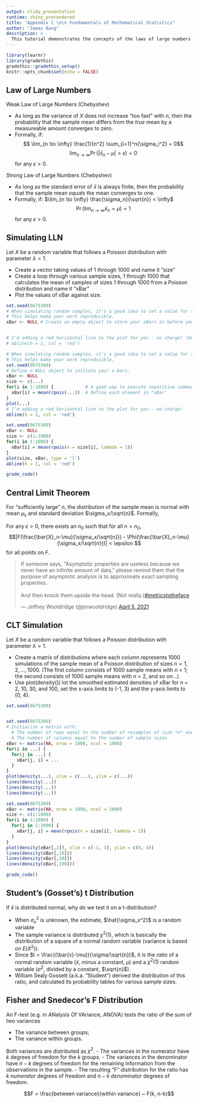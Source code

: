 ```yaml
---
output: slidy_presentation
runtime: shiny_prerendered
title: "Appendix C \n\n Fundamentals of Mathematical Statistics"
author: "James Bang"
description: >
  This tutorial demonstrates the concepts of the laws of large numbers and central limit theorem.
---
```


```r
library(learnr)
library(gradethis)
gradethis::gradethis_setup()
knitr::opts_chunk$set(echo = FALSE)
```

## Law of Large Numbers

Weak Law of Large Numbers (Chebyshev) 

- As long as the variance of *X* does not increase "too fast" with *n*, then the probability that the sample mean differs from the *true* mean by a measureable amount converges to zero. 
- Formally, if: $$ \lim_{n \to \infty} \frac{1}{n^2} \sum_{i=1}^n{\sigma_i^2} = 0$$
$$ \lim_{n \to \infty} \Pr{(|\bar{x}_n-\mu|>\epsilon)} = 0$$ for any $\epsilon > 0$.

Strong Law of Large Numbers (Chebyshev) 

- As long as the standard error of $\bar{x}$ is always finite, then the probability that the sample mean *equals* the mean converges to one. 
- Formally, if: $\lim_{n \to \infty} \frac{\sigma_n}{\sqrt{n}} < \infty$
$$ \Pr(\lim_{n \to \infty} \bar{x}_n=\mu) = 1$$ for any $\epsilon > 0$.

## Simulating LLN

Let *X* be a random variable that follows a Poisson distribution with parameter $\lambda = 1$. 

- Create a vector taking values of 1 through 1000 and name it "size"
- Create a loop through various sample sizes, 1 through 1000 that calculates the mean of samples of sizes 1 through 1000 from a Poisson distribution and name it "xBar"
- Plot the values of xBar against size. 

```r
set.seed(8675309)
# When simulating random samples, it's a good idea to set a value for the random sead. 
# This helps make your work reproducible. 
xBar <- NULL # Create an empty object to store your xBars in before you run your loop. 


# I'm adding a red horizontal line to the plot for you - no charge! (Uncomment this line to run)
# abline(h = 1, col = 'red') 
```

```r
# When simulating random samples, it's a good idea to set a value for the random sead. 
# This helps make your work reproducible. 
set.seed(8675309)
# Define a NULL object to initiate your x-bars.
xBar <- NULL 
size <- c(...)
for(i in 1:1000) {            # A good way to execute repetitive commands is to run a "loop"
  xBar[i] = mean(rpois(...))  # Define each element in "xBar" 
}
plot(...)
# I'm adding a red horizontal line to the plot for you - no charge!
abline(h = 1, col = 'red') 
```

```r
set.seed(8675309)
xBar <- NULL 
size <- c(1:1000)
for(i in 1:1000) {
  xBar[i] = mean(rpois(n = size[i], lambda = 1))
}
plot(size, xBar, type = 'l')
abline(h = 1, col = 'red')
```

```r
grade_code()
```

## Central Limit Theorem

For "sufficiently large" *n*, the distribution of the sample mean is normal with mean $\mu_x$ and standard deviation $\sigma_x/\sqrt{n}$. Formally, 

For any $\epsilon > 0$, there exists an $n_0$ such that for all $n > n_0$, 
$$|F(\frac{\bar{X}_n-\mu}{\sigma_x/\sqrt{n}}) - \Phi(\frac{\bar{X}_n-\mu}{\sigma_x/\sqrt{n}})| < \epsilon $$
for all points on *F*. 

<html>
<blockquote class="twitter-tweet"><p lang="en" dir="ltr">If someone says, &quot;Asymptotic properties are useless because we never have an infinite amount of data,&quot; please remind them that the purpose of asymptotic analysis is to approximate exact sampling properties.<br><br>And then knock them upside the head. (Not really.)<a href="https://twitter.com/hashtag/metricstotheface?src=hash&amp;ref_src=twsrc%5Etfw">#metricstotheface</a></p>&mdash; Jeffrey Wooldridge (@jmwooldridge) <a href="https://twitter.com/jmwooldridge/status/1378886894008819722?ref_src=twsrc%5Etfw">April 5, 2021</a></blockquote> <script async src="https://platform.twitter.com/widgets.js" charset="utf-8"></script>
</html>

## CLT Simulation

Let *X* be a random variable that follows a Poisson distribution with parameter $\lambda = 1$. 

- Create a matrix of distributions where each column represents 1000 simulations of the sample mean of a Poisson distribution of sizes $n = {1, 2, ..., 1000}$. (The first column consists of 1000 sample means with *n* = 1; the second consists of 1000 sample means with *n* = 2, and so on...)
- Use plot(density()) lot the smoothed estimated densities of xBar for n = 2, 10, 30, and 100, set the x-axis limits to (-1, 3) and the y-axis limits to (0, 4).

```r
set.seed(8675309)



```

```r
set.seed(8675309)
# Initialize a matrix with: 
  # The number of rows equal to the number of resamples of size *n* and 
  # The number of columns equal to the number of sample sizes. 
xBar <- matrix(NA, nrow = 1000, ncol = 1000) 
for(i in ...) {
  for(j in ...) {
    xBar[j, i] = ...
  }
}
plot(density(...), xlim = c(...), ylim = c(...))
lines(density(...))
lines(density(...))
lines(density(...))
```

```r
set.seed(8675309)
xBar <- matrix(NA, nrow = 1000, ncol = 1000)
size <- c(1:1000)
for(i in 1:1000) {
  for(j in 1:1000) {
    xBar[j, i] = mean(rpois(n = size[i], lambda = 1))
  }
}
plot(density(xBar[,2]), xlim = c(-1, 3), ylim = c(0, 4))
lines(density(xBar[,10]))
lines(density(xBar[,30]))
lines(density(xBar[,100]))
```

```r
grade_code()
```

## Student's (Gosset's) t Distribution

If $\bar{x}$ is distributed normal, why do we test it on a t-distribution? 

- When $\sigma_x^2$ is unknown, the estimate, $\hat{\sigma_x^2}$ is a random variable
- The sample variance is distributed $\chi^2(1)$, which is basically the distribution of a square of a normal random variable (variance is based on $E(X^2)$). 
- Since $t = \frac{(\bar{x}-\mu)}{\sigma/\sqrt{n}}$, it is the *ratio* of a normal random variable ($\bar{x}$, minus a constant, $\mu$) and a $\chi^2(1)$ random variable ($\sigma^2$, divided by a constant, $\sqrt{n}$).  
- William Sealy Gossett (a.k.a. "Student") derived the distribution of this ratio, and calculated its probability tables for various sample sizes. 

## Fisher and Snedecor's F Distribution

An F-test (e.g. in ANalysis Of VAriance, ANOVA) tests the ratio of the sum of two variances

- The variance between groups; 
- The variance within groups. 

Both variances are distributed as $\chi^2$. 
- The variances in the numerator have $k$ degrees of freedom for the $k$ groups. 
- The variances in the denominator have $n-k$ degrees of freedom for the remaining information from the observations in the sample. 
- The resulting "F" distribution for the ratio has $k$ *numerator* degrees of freedom and $n-k$ *denominator* degrees of freedom. 

$$F = \frac{between variance}{within variance} ~ F(k, n-k)$$
